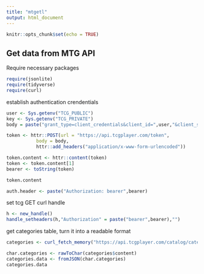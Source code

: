 ```yaml
---
title: "mtgetl"
output: html_document
---
```


```r
knitr::opts_chunk$set(echo = TRUE)
```

## Get data from MTG API

Require necessary packages

```r
require(jsonlite)
require(tidyverse)
require(curl)
```
 
establish authentication crendentials
```r
user <- Sys.getenv("TCG_PUBLIC")
key <- Sys.getenv("TCG_PRIVATE")
body = paste("grant_type=client_credentials&client_id=",user,"&client_secret=",key,sep="")

token <- httr::POST(url = "https://api.tcgplayer.com/token",
           body = body,
           httr::add_headers("application/x-www-form-urlencoded"))

token.content <- httr::content(token)
token <- token.content[1]
bearer <- toString(token)

token.content

auth.header <- paste("Authorization: bearer",bearer)

```


set tcg GET curl handle
```r
h <- new_handle()
handle_setheaders(h,"Authorization" = paste("bearer",bearer),"")
```

get categories table, turn it into a readable format

```r
categories <- curl_fetch_memory("https://api.tcgplayer.com/catalog/categories?limit=1000", handle = h)

char.categories <- rawToChar(categories$content)
categories.data <- fromJSON(char.categories)
categories.data

```

